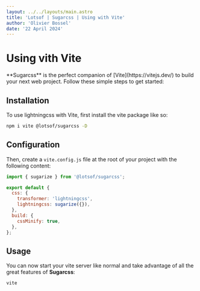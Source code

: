 ```yaml
---
layout: ../../layouts/main.astro
title: 'Lotsof | Sugarcss | Using with Vite'
author: 'Olivier Bossel'
date: '22 April 2024'
---
```


# Using vith Vite

<div class="typo-lead">
  **Sugarcss** is the perfect companion of [Vite](https://vitejs.dev/) to build
  your next web project. Follow these simple steps to get started:
</div>

## Installation

To use lightningcss with Vite, first install the vite package like so:

```bash
npm i vite @lotsof/sugarcss -D
```

## Configuration

Then, create a `vite.config.js` file at the root of your project with the following content:

```js
import { sugarize } from '@lotsof/sugarcss';

export default {
  css: {
    transformer: 'lightningcss',
    lightningcss: sugarize({}),
  },
  build: {
    cssMinify: true,
  },
};
```

## Usage

You can now start your vite server like normal and take advantage of all the great features of **Sugarcss**:

```bash
vite
```
